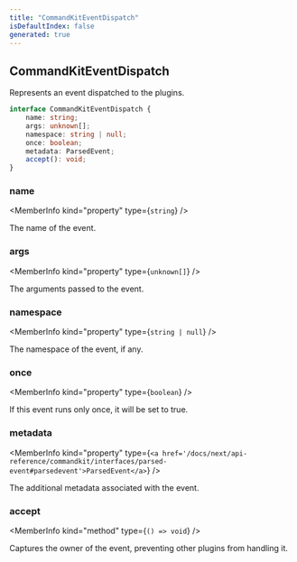 ```yaml
---
title: "CommandKitEventDispatch"
isDefaultIndex: false
generated: true
---
```



<!-- This file was generated from the CommandKit source. Do not modify. Instead, re-run the "docgen" script -->


## CommandKitEventDispatch

<GenerationInfo sourceFile="packages/commandkit/src/plugins/types.ts" sourceLine="17" packageName="commandkit" />

Represents an event dispatched to the plugins.

```ts title="Signature"
interface CommandKitEventDispatch {
    name: string;
    args: unknown[];
    namespace: string | null;
    once: boolean;
    metadata: ParsedEvent;
    accept(): void;
}
```

<div className="members-wrapper">

### name

<MemberInfo kind="property" type={`string`}   />

The name of the event.
### args

<MemberInfo kind="property" type={`unknown[]`}   />

The arguments passed to the event.
### namespace

<MemberInfo kind="property" type={`string | null`}   />

The namespace of the event, if any.
### once

<MemberInfo kind="property" type={`boolean`}   />

If this event runs only once, it will be set to true.
### metadata

<MemberInfo kind="property" type={`<a href='/docs/next/api-reference/commandkit/interfaces/parsed-event#parsedevent'>ParsedEvent</a>`}   />

The additional metadata associated with the event.
### accept

<MemberInfo kind="method" type={`() => void`}   />

Captures the owner of the event, preventing other plugins from handling it.


</div>
